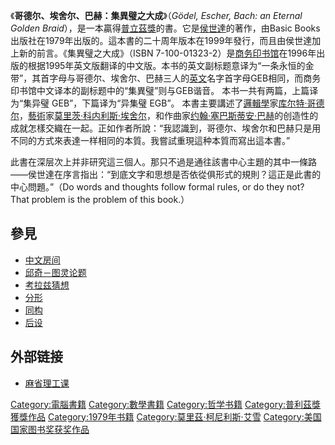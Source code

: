 {{Infobox Book
 | name = 哥德尔、埃舍尔、巴赫：集異璧之大成<br>{{lang|en|Gödel, Escher, Bach: an Eternal Golden Braid}}
 | image = File:哥德尔、埃舍尔、巴赫中文版封面.jpg
 | image_caption =
 | author = [[侯世達|侯世達]]
 | country = {{USA}}
 | language = 英文/中译本
 | subject = [[人工智能|人工智能]]
 | publisher = Basic Books（英文）<br>[[商务印书馆|商务印书馆]]（中译本）
 | release_date =  1979年
 | pages = 777
 | isbn = 978-0465026562
 | followed_by = I Am a Strange Loop
}}
《'''哥德尔、埃舍尔、巴赫：集異璧之大成'''》（''Gödel, Escher, Bach: an Eternal Golden Braid''），是一本贏得[[普立茲獎|普立茲獎]]的書。它是[[侯世達|侯世達]]的著作，由Basic Books出版社在1979年出版的。這本書的二十周年版本在1999年發行，而且由侯世達加上新的前言。《集異璧之大成》（ISBN 7-100-01323-2）是[[商务印书馆|商务印书馆]]在1996年出版的根据1995年英文版翻译的中文版。本书的英文副标题意译为“一条永恒的金带”，其首字母与哥德尔、埃舍尔、巴赫三人的[[英文|英文]]名字首字母GEB相同，而商务印书馆中文译本的副标题中的“集異璧”则与GEB谐音。
本书一共有两篇，上篇译为“集异璧 GEB”，下篇译为“异集璧 EGB”。
本書主要講述了[[邏輯學|邏輯學]]家[[库尔特·哥德尔|库尔特·哥德尔]]，[[藝術|藝術]]家[[莫里茨·科内利斯·埃舍尔|莫里茨·科内利斯·埃舍尔]]，和作曲家[[约翰·塞巴斯蒂安·巴赫|约翰·塞巴斯蒂安·巴赫]]的创造性的成就怎樣交織在一起。正如作者所說：“我認識到，哥德尔、埃舍尔和巴赫只是用不同的方式來表達一样相同的本質。我嘗試重現這种本質而寫出這本書。”

此書在深层次上并非研究這三個人。那只不過是通往該書中心主題的其中一條路——侯世達在序言指出：“到底文字和思想是否依從俱形式的規則？這正是此書的中心問題。”（Do words and thoughts follow formal rules, or do they not? That problem is the problem of this book.）

==參見==
{{div col|colwidth=20em}}
* [[中文房间|中文房间]]
* [[邱奇－图灵论题|邱奇－图灵论题]]
* [[考拉兹猜想|考拉兹猜想]]
* [[分形|分形]]
* [[同构|同构]]
* [[后设|后设]]
{{div col end}}

==外部链接==
* [http://ocw.mit.edu/high-school/humanities-and-social-sciences/godel-escher-bach/  麻省理工课]{{Wayback|url=http://ocw.mit.edu/high-school/humanities-and-social-sciences/godel-escher-bach/ |date=20210103083400 }}

{{埃舍尔}}
{{Authority control}}
{{Literature-stub}}

[[Category:電腦書籍|Category:電腦書籍]]
[[Category:數學書籍|Category:數學書籍]]
[[Category:哲学书籍|Category:哲学书籍]]
[[Category:普利茲獎獲獎作品|Category:普利茲獎獲獎作品]]
[[Category:1979年书籍|Category:1979年书籍]]
[[Category:莫里茲·柯尼利斯·艾雪|Category:莫里茲·柯尼利斯·艾雪]]
[[Category:美国国家图书奖获奖作品|Category:美国国家图书奖获奖作品]]